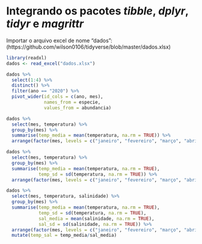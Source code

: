 # Integrando os pacotes *tibble*, *dplyr*, *tidyr* e *magrittr*


Importar o arquivo excel de nome "dados": (https://github.com/wilson0106/tidyverse/blob/master/dados.xlsx) 

```r
library(readxl)
dados <- read_excel("dados.xlsx")
```


```r
dados %>% 
  select(1:4) %>% 
  distinct() %>% 
  filter(ano == "2020") %>% 
  pivot_wider(id_cols = c(ano, mes), 
              names_from = especie, 
              values_from = abundancia)

dados %>% 
  select(mes, temperatura) %>% 
  group_by(mes) %>% 
  summarise(temp_media = mean(temperatura, na.rm = TRUE)) %>% 
  arrange(factor(mes, levels = c("janeiro", "fevereiro", "março", "abril", "maio", "junho", "julho", "agosto", "setembro", "outubro", "novembro", "dezembro")))

dados %>% 
  select(mes, temperatura) %>% 
  group_by(mes) %>% 
  summarise(temp_media = mean(temperatura, na.rm = TRUE), 
            temp_sd = sd(temperatura, na.rm = TRUE)) %>% 
  arrange(factor(mes, levels = c("janeiro", "fevereiro", "março", "abril", "maio", "junho", "julho", "agosto", "setembro", "outubro", "novembro", "dezembro")))

dados %>% 
  select(mes, temperatura, salinidade) %>% 
  group_by(mes) %>% 
  summarise(temp_media = mean(temperatura, na.rm = TRUE), 
            temp_sd = sd(temperatura, na.rm = TRUE), 
            sal_media = mean(salinidade, na.rm = TRUE), 
            sal_sd = sd(salinidade, na.rm = TRUE)) %>% 
  arrange(factor(mes, levels = c("janeiro", "fevereiro", "março", "abril", "maio", "junho", "julho", "agosto", "setembro", "outubro", "novembro", "dezembro"))) %>%
  mutate(temp_sal = temp_media/sal_media)
```